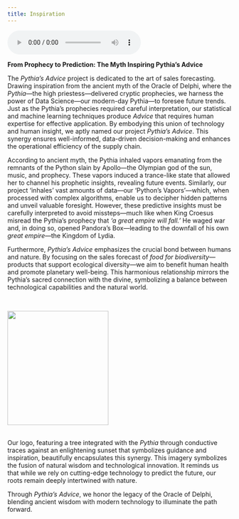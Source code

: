 ```yaml
---
title: Inspiration
---
```



```{=html}
<audio controls>
  <source src="audio/pythia_history.mp3" type="audio/mpeg">
  Your browser does not support the audio element.
</audio>
```


**From Prophecy to Prediction: The Myth Inspiring Pythia's Advice**

The *Pythia's Advice* project is dedicated to the art of sales forecasting. Drawing inspiration from the ancient myth of the Oracle of Delphi, where the *Pythia*—the high priestess—delivered cryptic prophecies, we harness the power of Data Science—our modern-day Pythia—to foresee future trends. Just as the Pythia's prophecies required careful interpretation, our statistical and machine learning techniques produce *Advice* that requires human expertise for effective application. By embodying this union of technology and human insight, we aptly named our project *Pythia's Advice*. This synergy ensures well-informed, data-driven decision-making and enhances the operational efficiency of the supply chain.

According to ancient myth, the Pythia inhaled vapors emanating from the remnants of the Python slain by Apollo—the Olympian god of the sun, music, and prophecy. These vapors induced a trance-like state that allowed her to channel his prophetic insights, revealing future events. Similarly, our project 'inhales' vast amounts of data—our 'Python's Vapors'—which, when processed with complex algorithms, enable us to decipher hidden patterns and unveil valuable foresight. However, these predictive insights must be carefully interpreted to avoid missteps—much like when King Croesus misread the Pythia's prophecy that *'a great empire will fall.'* He waged war and, in doing so, opened Pandora's Box—leading to the downfall of his own *great empire*—the Kingdom of Lydia.

Furthermore, *Pythia's Advice* emphasizes the crucial bond between humans and nature. By focusing on the sales forecast of *food for biodiversity*—products that support ecological diversity—we aim to benefit human health and promote planetary well-being. This harmonious relationship mirrors the Pythia's sacred connection with the divine, symbolizing a balance between technological capabilities and the natural world.

\

![](images/pythia_logo.png){fig-align="center" width="6cm" height="6.8cm"}

\
Our logo, featuring a tree integrated with the *Pythia* through conductive traces against an enlightening sunset that symbolizes guidance and inspiration, beautifully encapsulates this synergy. This imagery symbolizes the fusion of natural wisdom and technological innovation. It reminds us that while we rely on cutting-edge technology to predict the future, our roots remain deeply intertwined with nature.

Through *Pythia's Advice*, we honor the legacy of the Oracle of Delphi, blending ancient wisdom with modern technology to illuminate the path forward.
